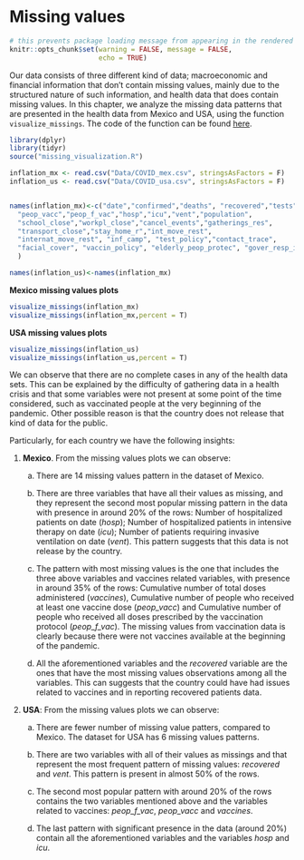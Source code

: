 # Missing values


```r
# this prevents package loading message from appearing in the rendered version of your problem set
knitr::opts_chunk$set(warning = FALSE, message = FALSE,
                      echo = TRUE)
```

Our data consists of three different kind of data; macroeconomic and financial information that don't contain missing values, mainly due to the structured nature of such information, and health data that does contain missing values. In this chapter, we analyze the missing data patterns that are presented in the health data from Mexico and USA, using the function `visualize_missings`. The code of the function can be found [here](https://github.com/EDAV-Section2-FP34/covidUSMexico/blob/main/missing_visualization.R).

```r
library(dplyr)
library(tidyr)
source("missing_visualization.R")

inflation_mx <- read.csv("Data/COVID_mex.csv", stringsAsFactors = F)
inflation_us <- read.csv("Data/COVID_usa.csv", stringsAsFactors = F)


names(inflation_mx)<-c("date","confirmed","deaths", "recovered","tests","vaccines",
  "peop_vacc","peop_f_vac","hosp","icu","vent","population",
  "school_close","workpl_close","cancel_events","gatherings_res",
  "transport_close","stay_home_r","int_move_rest",
  "internat_move_rest", "inf_camp", "test_policy","contact_trace",
  "facial_cover", "vaccin_policy", "elderly_peop_protec", "gover_resp_ind", "string_ind", "cont_health_ind","econ_supp_ind"
  )

names(inflation_us)<-names(inflation_mx)

```

**Mexico missing values plots**
```r
visualize_missings(inflation_mx)
visualize_missings(inflation_mx,percent = T)
```


**USA missing values plots**
```r
visualize_missings(inflation_us)
visualize_missings(inflation_us,percent = T)
```

We can observe that there are no complete cases in any of the health data sets. This can be explained by the difficulty of gathering data in a health crisis and that some variables were not present at some point of the time considered, such as vaccinated people at the very beginning of the pandemic. Other possible reason is that the country does not release that kind of data for the public. 

Particularly, for each country we have the following insights:

1. **Mexico**. From the missing values plots we can observe:
  
    a. There are 14 missing values pattern in the dataset of Mexico.
    
    b. There are three variables that have all their values as missing, and they represent the second most popular missing pattern in the data with presence in around 20% of the rows: Number of hospitalized patients on date (*hosp*); Number of hospitalized patients in intensive therapy on date (*icu*); Number of patients requiring invasive ventilation on date (*vent*). This pattern suggests that this data is not release by the country.
    
    c. The pattern with most missing values is the one that includes the three above variables and vaccines related variables, with presence in around 35% of the rows: Cumulative number of total doses administered (*vaccines*), Cumulative number of people who received at least one vaccine dose (*peop_vacc*) and Cumulative number of people who received all doses prescribed by the vaccination protocol (*peop_f_vac*). The missing values from vaccination data is clearly because there were not vaccines available at the beginning of the pandemic.
    
    d. All the aforementioned variables and the *recovered* variable are the ones that have the most missing values observations among all the variables. This can suggests that the country could have had issues related to vaccines and in reporting recovered patients data.

2. **USA**: From the missing values plots we can observe:

    a. There are fewer number of missing value patters, compared to Mexico. The dataset for USA has 6 missing values patterns.
    
    b. There are two variables with all of their values as missings and that represent the most frequent pattern of missing values: *recovered* and *vent*. This pattern is present in almost 50% of the rows.
    
    c. The second most popular pattern with around 20% of the rows contains the two variables mentioned above and the variables related to vaccines: *peop_f_vac*, *peop_vacc* and *vaccines*. 
    
    d. The last pattern with significant presence in the data (around 20%) contain all the aforementioned variables and the variables *hosp* and *icu*.
